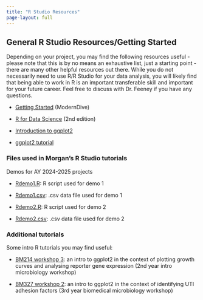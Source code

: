 ```yaml
---
title: "R Studio Resources"
page-layout: full
---
```


## General R Studio Resources/Getting Started

Depending on your project, you may find the following resources useful - please note that this is by no means an exhaustive list, just a starting point - there are many other helpful resources out there. While you do not necessarily need to use R/R Studio for your data analysis, you will likely find that being able to work in R is an important transferable skill and important for your future career. Feel free to discuss with Dr. Feeney if you have any questions.

-   [Getting Started](https://moderndive.github.io/moderndive_labs/static/previous_versions/v0.1.2/2-getting-started.html) (ModernDive)

-   [R for Data Science](https://r4ds.hadley.nz/) (2nd edition)

-   [Introduction to ggplot2](https://ggplot2.tidyverse.org/articles/ggplot2.html)

-   [ggplot2 tutorial](https://r-statistics.co/Complete-Ggplot2-Tutorial-Part1-With-R-Code.html)

### Files used in Morgan's R Studio tutorials 

Demos for AY 2024-2025 projects

- [Rdemo1.R](./assets/Rdemo1.csv): R script used for demo 1

- [Rdemo1.csv](./assets/Rdemo1.csv): .csv data file used for demo 1

- [Rdemo2.R](./assets/Rdemo2.csv): R script used for demo 2

- [Rdemo2.csv](./assets/Rdemo1.csv): .csv data file used for demo 2


### Additional tutorials

Some intro R tutorials you may find useful:

- [BM214 workshop 3](https://sipbs-compbiol.github.io/BM214-Workshop-3/): an intro to ggplot2 in the context of plotting growth curves and analysing reporter gene expression (2nd year intro microbiology workshop)

- [BM327 workshop 2](https://sipbs-compbiol.github.io/BM327-Workshop-2/): an intro to ggplot2 in the context of identifying UTI adhesion factors (3rd year biomedical microbiology workshop)
